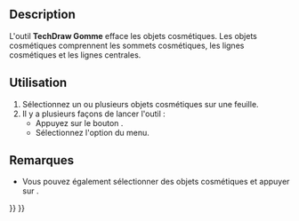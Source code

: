 <languages/>

{{Docnav/fr
|[[TechDraw_ExtensionDecreaseDecimal/fr|Moins de décimales]]
|[[TechDraw_LineGroup/fr|Groupe de lignes]]
|[[TechDraw_Workbench/fr|Atelier TechDraw]]
|IconL=TechDraw_ExtensionDecreaseDecimal.svg
|IconR=
|IconC=Workbench_TechDraw.svg
}}

{{GuiCommand/fr
|Name=TechDraw CosmeticEraser
|Name/fr=TechDraw Gomme
|MenuLocation=TechDraw → Supprimer l'objet cosmétique
|Workbenches=[[TechDraw_Workbench/fr|TechDraw]]
|Version=0.19
}}

==Description==

L'outil '''TechDraw Gomme''' efface les objets cosmétiques. Les objets cosmétiques comprennent les sommets cosmétiques, les lignes cosmétiques et les lignes centrales.

<span id="Usage"></span>
==Utilisation==

# Sélectionnez un ou plusieurs objets cosmétiques sur une feuille.
# Il y a plusieurs façons de lancer l'outil :
#* Appuyez sur le bouton {{Button|[[Image:TechDraw_CosmeticEraser.svg|16px]] [[TechDraw_CosmeticEraser/fr|Supprimer l'objet cosmétique]]}}.
#* Sélectionnez l'option {{MenuCommand|TechDraw → [[Image:TechDraw_CosmeticEraser.svg|16px]] Supprimer l'objet cosmétique}} du menu.

<span id="Notes"></span>
==Remarques==

* Vous pouvez également sélectionner des objets cosmétiques et appuyer sur {{KEY|Supprimer}}. {{Version/fr|1.0}}


{{Docnav/fr
|[[TechDraw_ExtensionDecreaseDecimal/fr|Moins de décimales]]
|[[TechDraw_LineGroup/fr|Groupe de lignes]]
|[[TechDraw_Workbench/fr|Atelier TechDraw]]
|IconL=TechDraw_ExtensionDecreaseDecimal.svg
|IconR=
|IconC=Workbench_TechDraw.svg
}}

{{TechDraw Tools navi{{#translation:}}}}
{{Userdocnavi{{#translation:}}}}